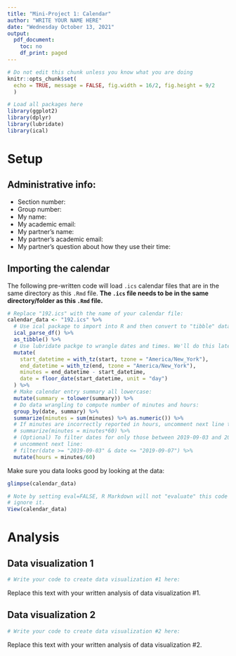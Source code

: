 ```yaml
---
title: "Mini-Project 1: Calendar"
author: "WRITE YOUR NAME HERE"
date: "Wednesday October 13, 2021"
output:
  pdf_document:
    toc: no
    df_print: paged
---
```


```r
# Do not edit this chunk unless you know what you are doing
knitr::opts_chunk$set(
  echo = TRUE, message = FALSE, fig.width = 16/2, fig.height = 9/2
  )
```

```r
# Load all packages here
library(ggplot2)
library(dplyr)
library(lubridate)
library(ical)
```


# Setup

## Administrative info:

* Section number: 
* Group number: 
* My name: 
* My academic email: 
* My partner's name: 
* My partner's academic email: 
* My partner's question about how they use their time: 


## Importing the calendar

The following pre-written code will load `.ics` calendar files that are in the same directory as this `.Rmd` file. **The `.ics` file needs to be in the same directory/folder as this `.Rmd` file.**

```r
# Replace "192.ics" with the name of your calendar file:
calendar_data <- "192.ics" %>% 
  # Use ical package to import into R and then convert to "tibble" data frame format:
  ical_parse_df() %>% 
  as_tibble() %>% 
  # Use lubridate packge to wrangle dates and times. We'll do this later this semester:
  mutate(
    start_datetime = with_tz(start, tzone = "America/New_York"),
    end_datetime = with_tz(end, tzone = "America/New_York"),
    minutes = end_datetime - start_datetime,
    date = floor_date(start_datetime, unit = "day")
  ) %>%
  # Make calendar entry summary all lowercase:
  mutate(summary = tolower(summary)) %>% 
  # Do data wrangling to compute number of minutes and hours:
  group_by(date, summary) %>%
  summarize(minutes = sum(minutes) %>% as.numeric()) %>%
  # If minutes are incorrectly reported in hours, uncomment next line to correct: 
  # summarize(minutes = minutes*60) %>%
  # (Optional) To filter dates for only those between 2019-09-03 and 2019-09-07, 
  # uncomment next line:
  # filter(date >= "2019-09-03" & date <= "2019-09-07") %>% 
  mutate(hours = minutes/60)
```

Make sure you data looks good by looking at the data:

```r
glimpse(calendar_data)
```

```r
# Note by setting eval=FALSE, R Markdown will not "evaluate" this code chunk and 
# ignore it.
View(calendar_data)
```


# Analysis

## Data visualization 1

```r
# Write your code to create data visualization #1 here:

```

Replace this text with your written analysis of data visualization #1.

## Data visualization 2

```r
# Write your code to create data visualization #2 here:

```

Replace this text with your written analysis of data visualization #2.


